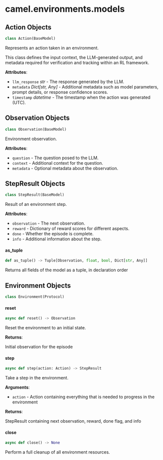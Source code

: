 <a id="camel.environments.models"></a>

# camel.environments.models

<a id="camel.environments.models.Action"></a>

## Action Objects

```python
class Action(BaseModel)
```

Represents an action taken in an environment.

This class defines the input context, the LLM-generated output, and
metadata required for verification and tracking within an RL
framework.

**Attributes**:

- `llm_response` _str_ - The response generated by the LLM.
- `metadata` _Dict[str, Any]_ - Additional metadata such as model
  parameters, prompt details, or response confidence scores.
- `timestamp` _datetime_ - The timestamp when the action was
  generated (UTC).

<a id="camel.environments.models.Observation"></a>

## Observation Objects

```python
class Observation(BaseModel)
```

Environment observation.

**Attributes**:

- `question` - The question posed to the LLM.
- `context` - Additional context for the question.
- `metadata` - Optional metadata about the observation.

<a id="camel.environments.models.StepResult"></a>

## StepResult Objects

```python
class StepResult(BaseModel)
```

Result of an environment step.

**Attributes**:

- `observation` - The next observation.
- `reward` - Dictionary of reward scores for different aspects.
- `done` - Whether the episode is complete.
- `info` - Additional information about the step.

<a id="camel.environments.models.StepResult.as_tuple"></a>

#### as\_tuple

```python
def as_tuple() -> Tuple[Observation, float, bool, Dict[str, Any]]
```

Returns all fields of the model as a tuple, in declaration order

<a id="camel.environments.models.Environment"></a>

## Environment Objects

```python
class Environment(Protocol)
```

<a id="camel.environments.models.Environment.reset"></a>

#### reset

```python
async def reset() -> Observation
```

Reset the environment to an initial state.

**Returns**:

  Initial observation for the episode

<a id="camel.environments.models.Environment.step"></a>

#### step

```python
async def step(action: Action) -> StepResult
```

Take a step in the environment.

**Arguments**:

- `action` - Action containing everything that is needed
  to progress in the environment
  

**Returns**:

  StepResult containing next observation, reward, done flag, and info

<a id="camel.environments.models.Environment.close"></a>

#### close

```python
async def close() -> None
```

Perform a full cleanup of all environment resources.

